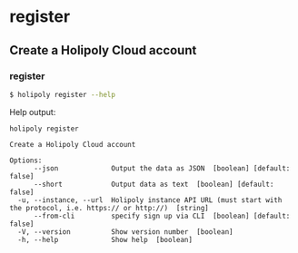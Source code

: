 # register

## Create a Holipoly Cloud account

### register

```sh
$ holipoly register --help
```

Help output:

```
holipoly register

Create a Holipoly Cloud account

Options:
      --json             Output the data as JSON  [boolean] [default: false]
      --short            Output data as text  [boolean] [default: false]
  -u, --instance, --url  Holipoly instance API URL (must start with the protocol, i.e. https:// or http://)  [string]
      --from-cli         specify sign up via CLI  [boolean] [default: false]
  -V, --version          Show version number  [boolean]
  -h, --help             Show help  [boolean]
```